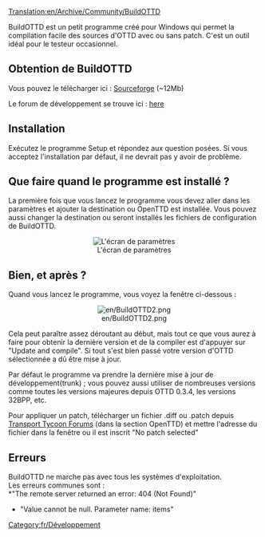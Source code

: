 [[Translation:en/Archive/Community/BuildOTTD]]
{{fr/Traduction|BuildOTTD|0}}


{{en/Warning|'''BuildOTTD is having trouble on vista. If you have vista do not use BuildOTTD.'''<br>
}}

BuildOTTD est un petit programme créé pour Windows qui permet la compilation facile des sources d'OTTD avec ou sans patch.
C'est un outil idéal pour le testeur occasionnel. 

== Obtention de BuildOTTD ==
Vous pouvez le télécharger ici : [https://sourceforge.net/projects/bottd/ Sourceforge] (~12Mb)

Le forum de développement se trouve ici : [http://www.tt-forums.net/viewtopic.php?f=33&t=31823 here]

== Installation ==
Exécutez le programme Setup et répondez aux question posées.
Si vous acceptez l'installation par défaut, il ne devrait pas y avoir de problème.
{{en/Warning|'''Ne pas installer vers une destination contenant des espaces'''}}

== Que faire quand le programme est installé ? ==

La première fois que vous lancez le programme vous devez aller dans les paramètres et ajouter la destination ou OpenTTD est installée. Vous pouvez aussi changer la destination ou seront installés les fichiers de configuration de BuildOTTD.

<center>[[File:en/BuildOTTD settings1.png|L'écran de paramètres]]</center>

== Bien, et après ? ==
Quand vous lancez le programme, vous voyez la fenêtre ci-dessous :
<center>[[File:en/BuildOTTD2.png]]</center>
Cela peut paraître assez déroutant au début, mais tout ce que vous aurez à faire  pour obtenir la dernière version et de la compiler est d'appuyer sur "Update and compile". Si tout s'est bien passé votre version d'OTTD sélectionnée a dû être mise à jour.

Par défaut le programme va prendre la dernière mise à jour de développement(trunk) ; vous pouvez aussi utiliser de nombreuses versions comme toutes les versions majeures depuis OTTD 0.3.4, les versions 32BPP, etc.

Pour appliquer un patch, télécharger un fichier .diff ou .patch depuis [http://www.tt-forums.net/index.php?c=20 Transport Tycoon Forums] (dans la section OpenTTD) et mettre l'adresse du fichier dans la fenêtre ou il est inscrit "No patch selected"


== Erreurs ==
BuildOTTD ne marche pas avec tous les systèmes d'exploitation.<br>
Les erreurs communes sont : <br>
*"The remote server returned an error: 404 (Not Found)"
*"Value cannot be null. Parameter name: items"


[[Category:fr/Développement]]